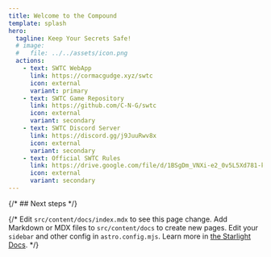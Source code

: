 ```yaml
---
title: Welcome to the Compound
template: splash
hero:
  tagline: Keep Your Secrets Safe!
  # image:
  #   file: ../../assets/icon.png
  actions:
    - text: SWTC WebApp
      link: https://cormacgudge.xyz/swtc
      icon: external
      variant: primary
    - text: SWTC Game Repository
      link: https://github.com/C-N-G/swtc
      icon: external
      variant: secondary
    - text: SWTC Discord Server
      link: https://discord.gg/j9JuuRwv8x
      icon: external
      variant: secondary
    - text: Official SWTC Rules
      link: https://drive.google.com/file/d/1BSgDm_VNXi-e2_0v5L5Xd781-kFyde7k/preview
      icon: external
      variant: secondary
---
```



<LinkCard
  title="Standard Procedure"
  description="Start diving into the game by checking out the first Module!"
  href="/swtcpedia/standard-procedure"
/>
<LinkCard
  title="Glossary"
  description="Or take a deep dive into the game mechanics by looking at the Glossary section!"
  href="/swtcpedia/agent"
/>

{/* ## Next steps */}

{/* <CardGrid>
	<Card title="Update content" icon="pencil">
		Edit `src/content/docs/index.mdx` to see this page change.
	</Card>
	<Card title="Add new content" icon="add-document">
		Add Markdown or MDX files to `src/content/docs` to create new pages.
	</Card>
	<Card title="Configure your site" icon="setting">
		Edit your `sidebar` and other config in `astro.config.mjs`.
	</Card>
	<Card title="Read the docs" icon="open-book">
		Learn more in [the Starlight Docs](https://starlight.astro.build/).
	</Card>
</CardGrid> */}
